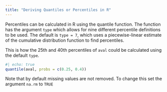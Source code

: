 ```yaml
---
title: "Deriving Quantiles or Percentiles in R"
---
```


Percentiles can be calculated in R using the quantile function. The function has the argument `type` which allows for nine different percentile definitions to be used. The default is `type = 7`, which uses a piecewise-linear estimate of the cumulative distribution function to find percentiles.

This is how the 25th and 40th percentiles of `aval` could be calculated using the default `type`.

```r
#| echo: true
quantile(aval, probs = c(0.25, 0.4))
```

Note that by default missing values are not removed. To change this set the argument `na.rm` to `TRUE`